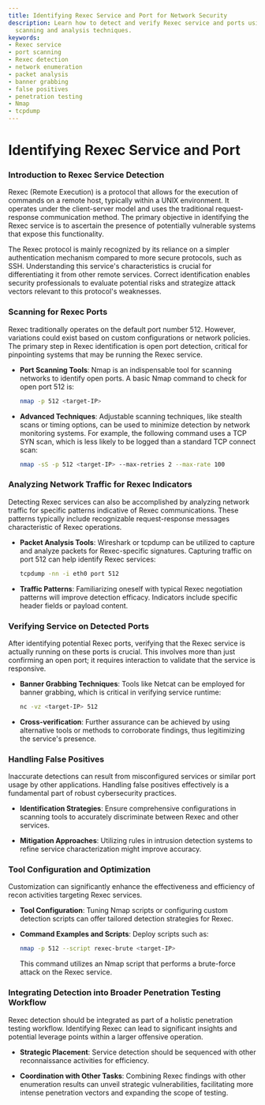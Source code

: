 ```yaml
---
title: Identifying Rexec Service and Port for Network Security
description: Learn how to detect and verify Rexec service and ports using effective
  scanning and analysis techniques.
keywords:
- Rexec service
- port scanning
- Rexec detection
- network enumeration
- packet analysis
- banner grabbing
- false positives
- penetration testing
- Nmap
- tcpdump
---
```


# Identifying Rexec Service and Port

### Introduction to Rexec Service Detection

Rexec (Remote Execution) is a protocol that allows for the execution of commands on a remote host, typically within a UNIX environment. It operates under the client-server model and uses the traditional request-response communication method. The primary objective in identifying the Rexec service is to ascertain the presence of potentially vulnerable systems that expose this functionality.

The Rexec protocol is mainly recognized by its reliance on a simpler authentication mechanism compared to more secure protocols, such as SSH. Understanding this service's characteristics is crucial for differentiating it from other remote services. Correct identification enables security professionals to evaluate potential risks and strategize attack vectors relevant to this protocol's weaknesses.

### Scanning for Rexec Ports

Rexec traditionally operates on the default port number 512. However, variations could exist based on custom configurations or network policies. The primary step in Rexec identification is open port detection, critical for pinpointing systems that may be running the Rexec service.

- **Port Scanning Tools**: Nmap is an indispensable tool for scanning networks to identify open ports. A basic Nmap command to check for open port 512 is:

  ```bash
  nmap -p 512 <target-IP>
  ```

- **Advanced Techniques**: Adjustable scanning techniques, like stealth scans or timing options, can be used to minimize detection by network monitoring systems. For example, the following command uses a TCP SYN scan, which is less likely to be logged than a standard TCP connect scan:

  ```bash
  nmap -sS -p 512 <target-IP> --max-retries 2 --max-rate 100
  ```

### Analyzing Network Traffic for Rexec Indicators

Detecting Rexec services can also be accomplished by analyzing network traffic for specific patterns indicative of Rexec communications. These patterns typically include recognizable request-response messages characteristic of Rexec operations.

- **Packet Analysis Tools**: Wireshark or tcpdump can be utilized to capture and analyze packets for Rexec-specific signatures. Capturing traffic on port 512 can help identify Rexec services:

  ```bash
  tcpdump -nn -i eth0 port 512
  ```

- **Traffic Patterns**: Familiarizing oneself with typical Rexec negotiation patterns will improve detection efficacy. Indicators include specific header fields or payload content.

### Verifying Service on Detected Ports

After identifying potential Rexec ports, verifying that the Rexec service is actually running on these ports is crucial. This involves more than just confirming an open port; it requires interaction to validate that the service is responsive.

- **Banner Grabbing Techniques**: Tools like Netcat can be employed for banner grabbing, which is critical in verifying service runtime:

  ```bash
  nc -vz <target-IP> 512
  ```

- **Cross-verification**: Further assurance can be achieved by using alternative tools or methods to corroborate findings, thus legitimizing the service's presence.

### Handling False Positives

Inaccurate detections can result from misconfigured services or similar port usage by other applications. Handling false positives effectively is a fundamental part of robust cybersecurity practices.

- **Identification Strategies**: Ensure comprehensive configurations in scanning tools to accurately discriminate between Rexec and other services.

- **Mitigation Approaches**: Utilizing rules in intrusion detection systems to refine service characterization might improve accuracy.

### Tool Configuration and Optimization

Customization can significantly enhance the effectiveness and efficiency of recon activities targeting Rexec services.

- **Tool Configuration**: Tuning Nmap scripts or configuring custom detection scripts can offer tailored detection strategies for Rexec.

- **Command Examples and Scripts**: Deploy scripts such as:

  ```bash
  nmap -p 512 --script rexec-brute <target-IP>
  ```

  This command utilizes an Nmap script that performs a brute-force attack on the Rexec service.

### Integrating Detection into Broader Penetration Testing Workflow

Rexec detection should be integrated as part of a holistic penetration testing workflow. Identifying Rexec can lead to significant insights and potential leverage points within a larger offensive operation.

- **Strategic Placement**: Service detection should be sequenced with other reconnaissance activities for efficiency.

- **Coordination with Other Tasks**: Combining Rexec findings with other enumeration results can unveil strategic vulnerabilities, facilitating more intense penetration vectors and expanding the scope of testing.